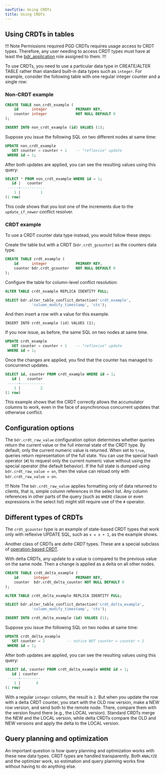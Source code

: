 ```yaml
---
navTitle: Using CRDTs
title: Using CRDTs
---
```


## Using CRDTs in tables

!!! Note Permissions required
PGD CRDTs requires usage access to CRDT types. Therefore, any user needing to access CRDT types must have at least the [bdr_application](../../security/pgd-predefined-roles/#bdr_application) role assigned to them.
!!!

To use CRDTs, you need to use a particular data type in CREATE/ALTER TABLE rather than standard built-in data types such as `integer`. For example, consider the following table with one regular integer counter and a single row:

### Non-CRDT example

```sql
CREATE TABLE non_crdt_example (
    id      integer				PRIMARY KEY,
    counter integer				NOT NULL DEFAULT 0
);

INSERT INTO non_crdt_example (id) VALUES (1);
```

Suppose you issue the following SQL on two different nodes at same time:

```sql
UPDATE non_crdt_example
   SET counter = counter + 1    -- "reflexive" update
 WHERE id = 1;
```

After both updates are applied, you can see the resulting values using this query:

```sql
SELECT * FROM non_crdt_example WHERE id = 1;
   id |   counter
 -----+-----------
    1 |         1
(1 row)
```

This code shows that you lost one of the increments due to the `update_if_newer` conflict resolver. 

### CRDT example

To use a CRDT counter data type instead, you would follow these steps:

Create the table but with a CRDT (`bdr.crdt_gcounter`) as the counters data type.

```sql
CREATE TABLE crdt_example (
    id      integer				PRIMARY KEY,
    counter bdr.crdt_gcounter	NOT NULL DEFAULT 0
);
```

Configure the table for column-level conflict resolution:

```sql
ALTER TABLE crdt_example REPLICA IDENTITY FULL;

SELECT bdr.alter_table_conflict_detection('crdt_example',
			'column_modify_timestamp', 'cts');
```

And then insert a row with a value for this example.

```
INSERT INTO crdt_example (id) VALUES (1);
```

If you now issue, as before, the same SQL on two nodes at same time. 

```sql
UPDATE crdt_example
   SET counter = counter + 1    -- "reflexive" update
 WHERE id = 1;
```

Once the changes are applied, you find that the counter has managed to concurrenct updates.

```sql
SELECT id, counter FROM crdt_example WHERE id = 1;
   id |   counter
 -----+-----------
    1 |         2
(1 row)
```

This example shows that the CRDT correctly allows the accumulator columns to work, even in the face of asynchronous concurrent updates that otherwise conflict.

## Configuration options

The `bdr.crdt_raw_value` configuration option determines whether queries return the current value or the full internal state of the CRDT type. By default, only the current numeric value is returned. When set to `true`, queries return representation of the full state. You can use the special hash operator
(`#`) to request only the current numeric value without using the special operator (the default behavior). If the full state is dumped using `bdr.crdt_raw_value = on`, then the value can reload only with `bdr.crdt_raw_value = on`.

!!! Note
    The `bdr.crdt_raw_value` applies formatting only of data returned to clients, that is, simple column references in the select list. Any column references in other parts of the query (such as `WHERE` clause or even expressions in the select list) might still require use of the `#` operator.

## Different types of CRDTs

The `crdt_gcounter` type is an example of state-based CRDT types that work only with reflexive UPDATE SQL, such as `x = x + 1`, as the example shows.

Another class of CRDTs are *delta CRDT* types. These are a special subclass of [operation-based CRDT](02_state-op-crdts#operation-based-crdt-types-cmcrdt).

With delta CRDTs, any update to a value is compared to the previous value on the same node. Then a change is applied as a delta on all other nodes.

```sql
CREATE TABLE crdt_delta_example (
    id       integer            PRIMARY KEY,
    counter  bdr.crdt_delta_counter NOT NULL DEFAULT 0
);

ALTER TABLE crdt_delta_example REPLICA IDENTITY FULL;

SELECT bdr.alter_table_conflict_detection('crdt_delta_example',
			'column_modify_timestamp', 'cts');

INSERT INTO crdt_delta_example (id) VALUES (1);
```

Suppose you issue the following SQL on two nodes at same time:

```sql
UPDATE crdt_delta_example
   SET counter = 2          -- notice NOT counter = counter + 2
 WHERE id = 1;
```

After both updates are applied, you can see the resulting values using this query:

```sql
SELECT id, counter FROM crdt_delta_example WHERE id = 1;
   id | counter
 -----+---------
    1 |       4
(1 row)
```

With a regular `integer` column, the result is `2`. But when you update the row with a delta CRDT counter, you start with the OLD row version, make a NEW row version, and send both to the remote node. There, compare them with the version found there (e.g., the LOCAL version). Standard CRDTs merge the NEW and the LOCAL version, while delta CRDTs compare the OLD and NEW versions and apply the delta
to the LOCAL version.

## Query planning and optimization

An important question is how query planning and optimization works with these new data types. CRDT types are handled transparently. Both `ANALYZE` and the optimizer work, so estimation and query planning works fine without having to do anything else.

